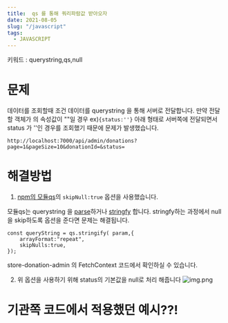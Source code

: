 ```yaml
---
title:  qs 를 통해 쿼리파람값 받아오자 
date: 2021-08-05
slug: "/javascript"
tags:
  - JAVASCRIPT
---
```


키워드 : querystring,qs,null

# 문제

데이터를 조회할때 조건 데이터를 querystring 을 통해 서버로 전달합니다.
만약 전달할 객체가 의 속성값이 ""일 경우
ex)`{status:''}`
아래 형태로 서버쪽에 전달되면서 status 가 ''인 경우를 조회했기 때문에 문제가 발생했습니다.

```
http://localhost:7000/api/admin/donations?page=1&pageSize=10&donationId=&status=
```

# 해결방법

1. [npm의 모듈qs](https://www.npmjs.com/package/qs)의 `skipNull:true` 옵션을 사용했습니다.

모듈qs는 querystring 을 [parse](https://developer.mozilla.org/ko/docs/Web/JavaScript/Reference/Global_Objects/JSON/parse)하거나 [stringfy](https://developer.mozilla.org/ko/docs/Web/JavaScript/Reference/Global_Objects/JSON/stringify) 합니다.
stringfy하는 과정에서 null을 skip하도록 옵션을 준다면 문제는 해결됩니다.

```
const queryString = qs.stringify( param,{
    arrayFormat:"repeat",
    skipNulls:true,
});
```

store-donation-admin 의 FetchContext 코드에서 확인하실 수 있습니다.


2. 위 옵션을 사용하기 위해 status의 기본값을 null로 처리 해줍니다
![img.png](img.png)


# 기관쪽 코드에서 적용했던 예시??!